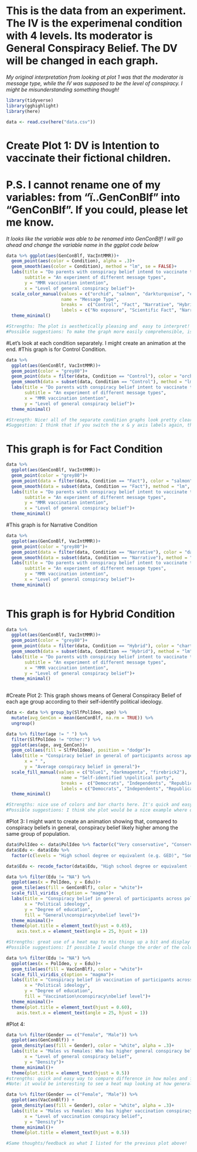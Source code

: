 # This is the data from an experiment. The IV is the experimenal condition with 4 levels. Its moderator is General Conspiracy Belief. The DV will be changed in each graph.
*My original interpretation from looking at plot 1 was that the moderator is message type, while the IV was supposed to be the level of conspiracy. I might be misunderstanding something though!*

```r
library(tidyverse)
library(gghighlight)
library(here)
```

```r
data <- read.csv(here("data.csv"))
```

# Create Plot 1: DV is Intention to vaccinate their fictional children.
# P.S. I cannot rename one of my variables: from "ï..GenConBlf" into "GenConBlf". If you could, please let me know.
*It looks like the variable was able to be renamed into GenConBlf! I will go ahead and change the variable name in the ggplot code below*
```r
data %>% ggplot(aes(GenConBlf, VacIntMMR))+
  geom_point(aes(color = Condition), alpha = .3)+
  geom_smooth(aes(color = Condition), method = "lm", se = FALSE)+
  labs(title = "Do parents with conspiracy belief intend to vaccinate their child?",
       subtitle = "An experiment of different message types",
       y = "MMR vaccination intention",
       x = "Level of general conspiracy belief")+
  scale_color_manual(values = c("orchid", "salmon", "darkturquoise", "chartreuse3"),
                     name = "Message Type", 
                     breaks =  c("Control", "Fact", "Narrative", "Hybrid"),
                     labels = c("No exposure", "Scientific Fact", "Narrative", "Hybrid"))+
  theme_minimal()

#Strengths: The plot is aesthetically pleasing and  easy to interpret! I like that you included the points along with geom smooth to show some of the variability. The color choice is very pretty! Are these colors also color-blind friendly
#Possible suggestions: To make the graph more easily comprehensible, is it possible to provide information on what the 1-5 levels of the IV and DV mean? For example does a 5 on the MMR vaccination intention scale indicate that someone is very likely to vaccinate? Does 1 indicate "not very likely"? If so, perhaps you could include those labels instead of 1-5 or along with 1-5. Also since the level of intent is your DV, I think it would make more sense to switch your x and y variable. (I made this edit above. I think you just mixed up the labeling of the x and y axes, but that you completed the correct fo;)
```

#Let's look at each condition separately. I might create an animation at the end.
#This graph is for Control Condition.
```r
data %>% 
  ggplot(aes(GenConBlf, VacIntMMR))+
  geom_point(color = "grey80")+
  geom_point(data = filter(data, Condition == "Control"), color = "orchid")+
  geom_smooth(data = subset(data, Condition == "Control"), method = "lm", color = "orchid", se = FALSE)+
  labs(title = "Do parents with conspiracy belief intent to vaccinate their child?",
       subtitle = "An experiment of different message types",
       x = "MMR vaccination intention",
       y = "Level of general conspiracy belief")+
  theme_minimal()

#Strength: Nice! all of the separate condition graphs look pretty clear. 
#Suggestion: I think that if you switch the x & y axis labels again, the plot would be more effective. 
```

# This graph is for Fact Condition
```r
data %>% 
  ggplot(aes(GenConBlf, VacIntMMR))+
  geom_point(color = "grey80")+
  geom_point(data = filter(data, Condition == "Fact"), color = "salmon")+
  geom_smooth(data = subset(data, Condition == "Fact"), method = "lm", color = "salmon", se = FALSE)+
  labs(title = "Do parents with conspiracy belief intent to vaccinate their child?",
       subtitle = "An experiment of different message types",
       y = "MMR vaccination intention",
       x = "Level of general conspiracy belief")+
  theme_minimal()
```

#This graph is for Narrative Condition
```r
data %>% 
  ggplot(aes(GenConBlf, VacIntMMR))+
  geom_point(color = "grey80")+
  geom_point(data = filter(data, Condition == "Narrative"), color = "darkturquoise")+
  geom_smooth(data = subset(data, Condition == "Narrative"), method = "lm", color = "darkturquoise", se = FALSE)+
  labs(title = "Do parents with conspiracy belief intent to vaccinate their child?",
       subtitle = "An experiment of different message types",
       y = "MMR vaccination intention",
       x = "Level of general conspiracy belief")+
  theme_minimal()
  
```
# This graph is for Hybrid Condition
```r
data %>% 
  ggplot(aes(GenConBlf, VacIntMMR))+
  geom_point(color = "grey80")+
  geom_point(data = filter(data, Condition == "Hybrid"), color = "chartreuse3")+
  geom_smooth(data = subset(data, Condition == "Hybrid"), method = "lm", color = "chartreuse3", se = FALSE)+
  labs(title = "Do parents with conspiracy belief intent to vaccinate their child?",
       subtitle = "An experiment of different message types",
       x = "MMR vaccination intention",
       y = "Level of general conspiracy belief")+
  theme_minimal()
  
```


#Create Plot 2: This graph shows means of General Conspiracy Belief of each age group according to their self-identify political ideology.

```r
data <- data %>% group_by(SlfPolIdeo, age) %>% 
  mutate(avg_GenCon = mean(GenConBlf, na.rm = TRUE)) %>% 
  ungroup()
```


```r
data %>% filter(age != " ") %>% 
  filter(SlfPolIdeo != "Other:") %>% 
  ggplot(aes(age, avg_GenCon))+
  geom_col(aes(fill = SlfPolIdeo), position = "dodge")+
  labs(title = "Conspiracy belief in general of participants across age and political party",
       x = " ",
       y = "Average conspiracy belief in general")+
  scale_fill_manual(values = c("blue1", "darkmagenta", "firebrick2"),
                     name = "Self-identified \npolitical party", 
                     breaks =  c("Democrats", "Independents", "Republicans"),
                     labels = c("Democrats", "Independents", "Republicans"))+
  theme_minimal()

#Strengths: nice use of colors and bar charts here. It's quick and easy to see the differences across the ages and political parties without having to spend too much time measuring or starting at the plot. 
#Possible suggestions: I think she plot would be a nice example where defining what 1-4 means for the y variable. That's interesting that there are no Democratic participants 18-20 group, and no independents in the oldest age group. I think you can remove the x label here so that there's less things distracting from the data viz. 

```

#Plot 3: I might want to create an animation showing that, compared to conspiracy beliefs in general, conspiracy belief likely higher among the same group of population.

```r
data$PolIdeo <- data$PolIdeo %>% factor(c("Very conservative", "Conservative", "Neither liberal nor conservative", "Liberal", "Very liberal"))
data$Edu <- data$Edu %>% 
  factor(c(levels = "High school degree or equivalent (e.g. GED)", "Some college, no degree", "Associate degree (e.g. AA, AS)", "Bachelor's degree (e.g. BA, BS)", "Master's degree (e.g., MA, MS, MEd)"))
```

```r
data$Edu <- recode_factor(data$Edu, "High school degree or equivalent (e.g. GED)" = "High school degree", "Some college, no degree" = "Some College, no degree", "Associate degree (e.g. AA, AS)" = "Associate's degree", "Bachelor's degree (e.g. BA, BS)" = "Bachelor's degree", "Master's degree (e.g., MA, MS, MEd)" = "Master's degree")
```

```r
data %>% filter(Edu != "NA") %>%  
  ggplot(aes(x = PolIdeo, y = Edu))+
  geom_tile(aes(fill = GenConBlf), color = "white")+
  scale_fill_viridis_c(option = "magma")+
  labs(title = "Conspiracy belief in general of participants across political ideology and education",
       x = "Political ideology",
       y = "Degree of education",
       fill = "General\nconspiracy\nbelief level")+
  theme_minimal()+
  theme(plot.title = element_text(hjust = 0.65),
    axis.text.x = element_text(angle = 25, hjust = 1))

#Strengths: great use of a heat map to mix things up a bit and display your point 
#Possible suggestions: If possible I would change the order of the color spectrum, so that the higher level of conspiracy belief is actually dark purple color, and the lower level (1) is yellow  
```
```r
data %>% filter(Edu != "NA") %>%  
  ggplot(aes(x = PolIdeo, y = Edu))+
  geom_tile(aes(fill = VacConBlf), color = "white")+
  scale_fill_viridis_c(option = "magma")+
  labs(title = "Conspiracy belief in vaccination of participants across political ideology and education",
       x = "Political ideology",
       y = "Degree of education",
       fill = "Vaccination\nconspiracy\nbelief level")+
  theme_minimal()+
  theme(plot.title = element_text(hjust = 0.60),
    axis.text.x = element_text(angle = 25, hjust = 1))
```

#Plot 4:
```r
data %>% filter(Gender == c("Female", "Male")) %>% 
  ggplot(aes(GenConBlf)) +
  geom_density(aes(fill = Gender), color = "white", alpha = .3)+
  labs(title = "Males vs Females: Who has higher general conspiracy belief?",
       x = "Level of general conspiracy belief",
       y = "Density")+
  theme_minimal()+
  theme(plot.title = element_text(hjust = 0.5))
#strengths: quick and easy way to compare difference in how males and females hold conspiracy beliefs
#Note: it would be interesting to see a heat map looking at how general conspiracy beliefs and vaccination conspiracy beliefs correlate! I'm wondering whether a bar graph, or maybe even box plots might be another good way to display the level of conspiracy beliefs.

```

```r
data %>% filter(Gender == c("Female", "Male")) %>% 
  ggplot(aes(VacConBlf)) +
  geom_density(aes(fill = Gender), color = "white", alpha = .3)+
  labs(title = "Males vs Females: Who has higher vaccination conspiracy belief?",
       x = "Level of vaccination conspiracy belief",
       y = "Density")+
  theme_minimal()+
  theme(plot.title = element_text(hjust = 0.5))

#Same thoughts/feedback as what I listed for the previous plot above!
```



